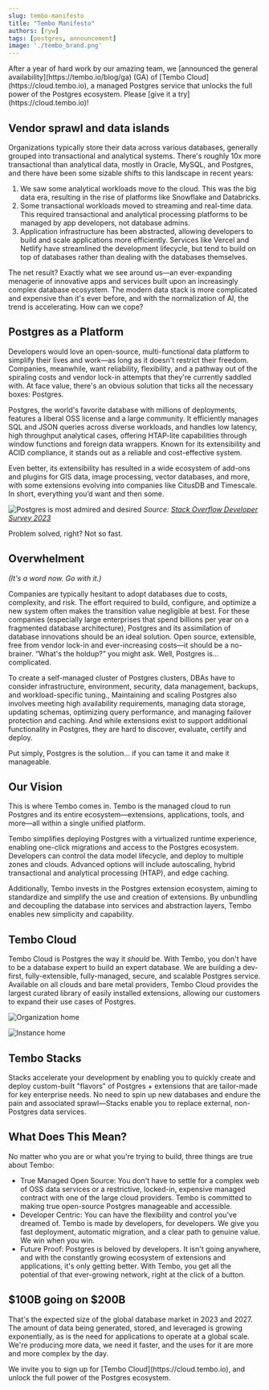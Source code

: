 ```yaml
---
slug: tembo-manifesto
title: "Tembo Manifesto"
authors: [ryw]
tags: [postgres, announcement]
image: './tembo_brand.png'
---
```



<Callout title='January 10, 2024' variant='info'>
    After a year of hard work by our amazing team, we [announced the general availability](https://tembo.io/blog/ga) (GA) of [Tembo Cloud](https://cloud.tembo.io), a managed Postgres service that unlocks the full power of the Postgres ecosystem. Please [give it a try](https://cloud.tembo.io)!
</Callout>

## Vendor sprawl and data islands

Organizations typically store their data across various databases, generally grouped into transactional and analytical systems. There's roughly 10x more transactional than analytical data, mostly in Oracle, MySQL, and Postgres, and there have been some sizable shifts to this landscape in recent years:

1. We saw some analytical workloads move to the cloud. This was the big data era, resulting in the rise of platforms like Snowflake and Databricks.
1. Some transactional workloads moved to streaming and real-time data. This required transactional and analytical processing platforms to be managed by app developers, not database admins.
1. Application infrastructure has been abstracted, allowing developers to build and scale applications more efficiently. Services like Vercel and Netlify have streamlined the development lifecycle, but tend to build on top of databases rather than dealing with the databases themselves.

The net result? Exactly what we see around us—an ever-expanding menagerie of innovative apps and services built upon an increasingly complex database ecosystem. The modern data stack is more complicated and expensive than it's ever before, and with the normalization of AI, the trend is accelerating. How can we cope?

## Postgres as a Platform

Developers would love an open-source, multi-functional data platform to simplify their lives and work—as long as it doesn't restrict their freedom. Companies, meanwhile, want reliability, flexibility, and a pathway out of the spiraling costs and vendor lock-in attempts that they're currently saddled with.
At face value, there's an obvious solution that ticks all the necessary boxes:
Postgres.

Postgres, the world's favorite database with millions of deployments, features a liberal OSS license and a large community. It efficiently manages SQL and JSON queries across diverse workloads, and handles low latency, high throughput analytical cases, offering HTAP-lite capabilities through window functions and foreign data wrappers. Known for its extensibility and ACID compliance, it stands out as a reliable and cost-effective system.

Even better, its extensibility has resulted in a wide ecosystem of add-ons and plugins for GIS data, image processing, vector databases, and more, with some extensions evolving into companies like CitusDB and Timescale. In short, everything you’d want and then some.

![Postgres is most admired and desired](./postgres_is_admired_and_desired_stackoverflow.png)
*Source: [Stack Overflow Developer Survey 2023](https://survey.stackoverflow.co/2023/#section-admired-and-desired-databases)*

Problem solved, right? Not so fast.

## Overwhelment​

*(It's a word now. Go with it.)*

Companies are typically hesitant to adopt databases due to costs, complexity, and risk. The effort required to build, configure, and optimize a new system often makes the transition value negligible at best. For these companies (especially large enterprises that spend billions per year on a fragmented database architecture), Postgres and its assimilation of database innovations should be an ideal solution. Open source, extensible, free from vendor lock-in and ever-increasing costs—it should be a no-brainer.
“What's the holdup?” you might ask. Well, Postgres is... complicated.

To create a self-managed cluster of Postgres clusters, DBAs have to consider infrastructure, environment, security, data management, backups, and workload-specific tuning., Maintaining and scaling Postgres also involves meeting high availability requirements, managing data storage, updating schemas, optimizing query performance, and managing failover protection and caching. And while extensions exist to support additional functionality in Postgres, they are hard to discover, evaluate, certify and deploy.

Put simply, Postgres is the solution… if you can tame it and make it manageable.

## Our Vision

This is where Tembo comes in. Tembo is the managed cloud to run Postgres and its entire ecosystem—extensions, applications, tools, and more—all within a single unified platform.

Tembo simplifies deploying Postgres with a virtualized runtime experience, enabling one-click migrations and access to the Postgres ecosystem. Developers can control the data model lifecycle, and deploy to multiple zones and clouds. Advanced options will include autoscaling, hybrid transactional and analytical processing (HTAP), and edge caching.

Additionally, Tembo invests in the Postgres extension ecosystem, aiming to standardize and simplify the use and creation of extensions. By unbundling and decoupling the database into services and abstraction layers, Tembo enables new simplicity and capability.

## Tembo Cloud

Tembo Cloud is Postgres the way it *should* be. With Tembo, you don't have to be a database expert to build an expert database. We are building a dev-first, fully-extensible, fully-managed, secure, and scalable Postgres service. Available on all clouds and bare metal providers, Tembo Cloud provides the largest curated library of easily installed extensions, allowing our customers to expand their use cases of Postgres.

![Organization home](./org_home.png)

![Instance home](./instance_home.png)

## Tembo Stacks

Stacks accelerate your development by enabling you to quickly create and deploy custom-built "flavors" of Postgres + extensions that are tailor-made for key enterprise needs. No need to spin up new databases and endure the pain and associated sprawl—Stacks enable you to replace external, non-Postgres data services.

## What Does This Mean?

No matter who you are or what you're trying to build, three things are true about Tembo:

* True Managed Open Source: You don't have to settle for a complex web of OSS data services or a restrictive, locked-in, expensive managed contract with one of the large cloud providers. Tembo is committed to making true open-source Postgres manageable and accessible.
* Developer Centric: You can have the flexibility and control you've dreamed of. Tembo is made by developers, for developers. We give you fast deployment, automatic migration, and a clear path to genuine value. We win when you win.
* Future Proof: Postgres is beloved by developers. It isn't going anywhere, and with the constantly growing ecosystem of extensions and applications, it's only getting better. With Tembo, you get all the potential of that ever-growing network, right at the click of a button.

## $100B going on $200B

That's the expected size of the global database market in 2023 and 2027. The amount of data being generated, stored, and leveraged is growing exponentially, as is the need for applications to operate at a global scale. We're producing more data, we need it faster, and the uses for it are more and more complex by the day.

<Callout title='Try it out!' variant='tip'>
    We invite you to sign up for [Tembo Cloud](https://cloud.tembo.io), and unlock the full power of the Postgres ecosystem.
</Callout>
